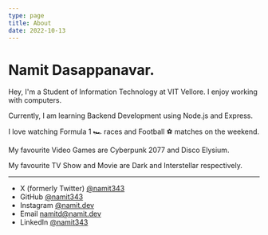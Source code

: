 ```yaml
---
type: page
title: About
date: 2022-10-13
---
```


# Namit Dasappanavar.

Hey, I'm a Student of Information Technology at VIT Vellore. I enjoy working with computers.

Currently, I am learning Backend Development using Node.js and Express.

I love watching Formula 1 🏎️ races and Football ⚽ matches on the weekend.

My favourite Video Games are Cyberpunk 2077 and Disco Elysium.

My favourite TV Show and Movie are Dark and Interstellar respectively.

---

- X (formerly Twitter) [@namit343](https://x.com/namit343)
- GitHub [@namit343](https://github.com/namit343)
- Instagram [@namit.dev](https://instagram.com/namit.dev)
- Email namitd@namit.dev
- LinkedIn [@namit343](https://www.linkedin.com/in/namit343)